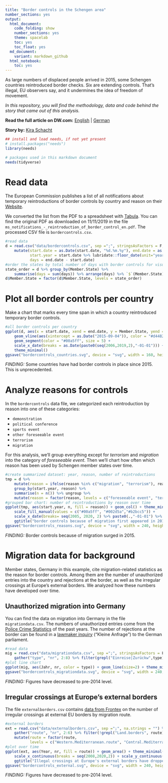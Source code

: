 ```yaml
---
title: "Border controls in the Schengen area"
number_sections: yes
output:
  html_document:
    code_folding: show
    number_sections: yes
    theme: spacelab 
    toc: yes
    toc_float: yes
  md_document:
    variant: markdown_github
  html_notebook:
    toc: yes
---
```


As large numbers of displaced people arrived in 2015, some Schengen countries reintroduced border checks. Six are extending controls. That's illegal, EU observers say, and it undermines the idea of freedom of movement.

*In this repository, you will find the methodology, data and code behind the story that came out of this analysis.*

**Read the full article on DW.com:** [English](https://www.dw.com/a-51033603) | [German](https://www.dw.com/a-51033606)

**Story by:** [Kira Schacht](https://twitter.com/daten_drang)

```r
## install and load needs, if not yet present
# install.packages("needs")
library(needs)

# packages used in this markdown document
needs(tidyverse)
```


# Read data

The European Commission publishes a list of all notifications about temporary reintroductions of border controls by country and reason on their [Website](https://ec.europa.eu/home-affairs/sites/homeaffairs/files/what-we-do/policies/borders-and-visas/schengen/reintroduction-border-control/docs/ms_notifications_-_reintroduction_of_border_control_en.pdf).

We converted the list from the PDF to a spreadsheet with [Tabula](https://tabula.technology/). You can find the original PDF as downloaded on 11/11/2019 in the file `ms_notifications_-_reintroduction_of_border_control_en.pdf`. The processed CSV file is `bordercontrols.csv`.

```r
#read data
d = read.csv("data/bordercontrols.csv", sep =";", stringsAsFactors = F, na.strings = "") %>% 
    mutate(start.date = as.Date(start.date, "%d.%m.%y"), end.date = as.Date(end.date, "%d.%m.%y"),
           start.year = start.date %>% lubridate::floor_date(unit="year"),
           days = end.date - start.date)
#order the states by total number of days with border controls for visualization
state_order = d %>% group_by(Member.State) %>%
    summarise(days = sum(days)) %>% arrange(days) %>% `$`(Member.State)
d$Member.State = factor(d$Member.State, levels = state_order)
```

# Plot all border controls per country

Make a chart that marks every time span in which a country reintroduced temporary border controls.
```r
#all border controls per country
ggplot(d, aes(x = start.date, xend = end.date, y = Member.State, yend = Member.State)) + 
    geom_vline(aes(xintercept = as.Date("2015-09-04")), color = "#d44820") +
    geom_segment(color = "#00a5ff", size = 5) +
    scale_x_date(breaks = as.Date(paste0(seq(2006,2019,2),"-01-01"))) +
    theme_minimal()
ggsave("bordercontrols_countries.svg", device = "svg", width = 160, height = 160, units="mm")
```
*FINDING:* Some countries have had border controls in place since 2015. This is unprecedented.

# Analyze reasons for controls

In the `bordercontrols` data file, we categorized each reintroduction by reason into one of these categories:

- `demonstration`
- `political conference`
- `sports event`
- `other foreseeable event`
- `terrorism`
- `migration`

For this analysis, we'll group everything except for *terrorism* and *migration* into the category of *foreseeable event*. Then we'll chart how often which reason has been used by Schengen member states over time.

```r
#create summarized dataset: year, reason, number of reintroductions
tmp = d %>%
    mutate(reason = ifelse(reason %in% c("migration", "terrorism"), reason, "foreseeable event")) %>% 
    group_by(start.year, reason) %>%
    summarise(n = n()) %>% ungroup %>% 
    mutate(reason = factor(reason, levels = c("foreseeable event", "terrorism", "migration") %>% rev))
#grouped bar chart: number of reintroductions by reason over time
ggplot(tmp, aes(start.year, n, fill = reason)) + geom_col() + theme_minimal() +
    scale_fill_manual(values = c("#00a5ff", "#002d5a","#b2bcc5")) +
    scale_x_date(breaks= seq(2005, 2020, 2) %>% paste0(.,"-01-01") %>% as.Date()) +
    ggtitle("border controls because of migration first appeared in 2015", sub = "number of reintroductions by kind of reason given")
ggsave("bordercontrols_reasons.svg", device = "svg", width = 240, height = 135, units="mm")
```
*FINDING:* Border controls because of migration surged in 2015.

# Migration data for background

Member states, Germany in this example, cite migration-related statistics as the reason for border controls. Among them are the number of unauthorized entries into the country and rejections at the border, as well as the irregular crossings at Europe's external borders. We analyzed how these numbers have developed over time.

## Unauthorized migration into Germany

You can find the data on migration into Germany in the file `migrationdata.csv`. The numbers of unauthorized entries come from the [Police Crime Statistics](https://www.bka.de/EN/CurrentInformation/PoliceCrimeStatistics/policecrimestatistics_node.html) of the past years. The number of rejections at the border can be found in a [lawmaker inquiry](http://dipbt.bundestag.de/dip21/btd/19/030/1903049.pdf) ("Kleine Anfrage") to the German parliament.

```r
#read data
mig = read.csv("data/migrationdata.csv", sep =";", stringsAsFactors = F, na.strings = "") %>%
    gather("type", "nr", 2:8) %>% filter(grepl("Einreise|Zurückw",type), Jahr >= 2013)
#plot line chart
ggplot(mig, aes(Jahr, nr, color = type)) + geom_line(size=2) + theme_minimal()
ggsave("bordercontrols_migrationdata.svg", device = "svg", width = 240, height = 135, units="mm")
```
*FINDING:* Figures have decreased to pre-2014 level.

## Irregular crossings at Europe's external borders

The file `externalborders.csv` contains [data from Frontex](https://frontex.europa.eu/along-eu-borders/migratory-routes/western-mediterranean-route/) on the number of irregular crossings at external EU borders by migration route.

```r
#external borders
ext = read.csv("data/externalborders.csv", sep =";", na.strings = "") %>% select(-Summe) %>%
    gather("route", "nr", 2:6) %>% filter(!grepl("Land.borders", route)) %>% 
    mutate(route = factor(route,
           levels = c("Western.Mediterranean.route", "Central.Mediterranean.route", "Eastern.Mediterranean.route", "Western.Balkans.route") %>% rev))
#plot over time
ggplot(ext, aes(Year, nr, fill = route)) + geom_area() + theme_minimal() +
    scale_x_continuous(breaks = seq(2008,2020,2)) + scale_y_continuous(labels=function(x) format(x, big.mark = ",", scientific = FALSE)) +
    ggtitle("Illegal crossings at Europe's external borders have dropped back to pre-2014 levels")
ggsave("bordercontrols_external.svg", device = "svg", width = 240, height = 135, units="mm")
```
*FINDING:* Figures have decreased to pre-2014 level.
